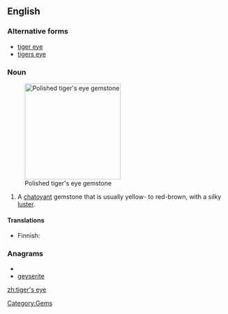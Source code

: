 ==English==

===Alternative forms===
* [[tiger eye]]
* [[tigers eye]]

{{wikipedia}}

===Noun===
{{en-noun}}
[[Image:Tig.jpg|thumb|right|220px|Polished tiger's eye gemstone]]

# A [[chatoyant]] gemstone that is usually yellow- to red-brown, with a silky [[luster]].

====Translations====
{{trans-top|chatoyant gemstone}}
* Finnish: {{t-|fi|tiikerinsilmä}}
{{trans-mid}}
{{trans-bottom}}

===Anagrams===
* {{alphagram|eeegirsty}}
* [[geyserite#English|geyserite]]

[[Category:Gems]]

[[zh:tiger's eye]]